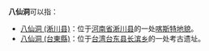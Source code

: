 '''八仙洞'''可以指：
* [[八仙洞_(淅川县)|八仙洞 (淅川县)]]：位于[[河南省|河南省]][[淅川县|淅川县]]的一处[[喀斯特地貌|喀斯特地貌]]。
* [[八仙洞_(台東縣)|八仙洞 (台東縣)]]：位于[[台湾|台湾]][[台东县|台东县]][[长滨乡|长滨乡]]的一处考古遗址。

{{disambig|Cat=三字消歧义}}